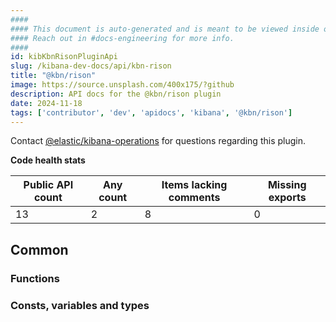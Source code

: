 ```yaml
---
####
#### This document is auto-generated and is meant to be viewed inside our experimental, new docs system.
#### Reach out in #docs-engineering for more info.
####
id: kibKbnRisonPluginApi
slug: /kibana-dev-docs/api/kbn-rison
title: "@kbn/rison"
image: https://source.unsplash.com/400x175/?github
description: API docs for the @kbn/rison plugin
date: 2024-11-18
tags: ['contributor', 'dev', 'apidocs', 'kibana', '@kbn/rison']
---
```




Contact [@elastic/kibana-operations](https://github.com/orgs/elastic/teams/kibana-operations) for questions regarding this plugin.

**Code health stats**

| Public API count  | Any count | Items lacking comments | Missing exports |
|-------------------|-----------|------------------------|-----------------|
| 13 | 2 | 8 | 0 |

## Common

### Functions
<DocDefinitionList data={kbnRisonObj.common.functions}/>

### Consts, variables and types
<DocDefinitionList data={kbnRisonObj.common.misc}/>

